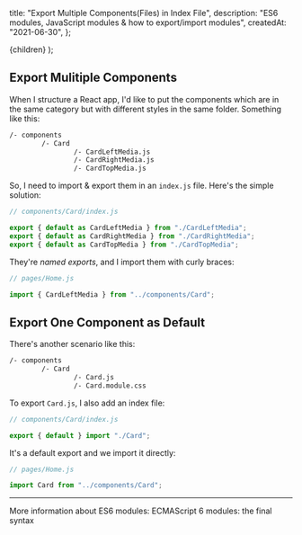 
  title: "Export Multiple Components(Files) in Index File",
  description: "ES6 modules, JavaScript modules & how to export/import modules",
  createdAt: "2021-06-30",
};

  <PostLayout meta={meta}>{children}</PostLayout>
);

## Export Mulitiple Components

When I structure a React app, I'd like to put the components which are in the same category but with different styles in the same folder. Something like this:

```bash
/- components
		/- Card
				/- CardLeftMedia.js
				/- CardRightMedia.js
				/- CardTopMedia.js
```

So, I need to import & export them in an `index.js` file. Here's the simple solution:

```javascript
// components/Card/index.js

export { default as CardLeftMedia } from "./CardLeftMedia";
export { default as CardRightMedia } from "./CardRightMedia";
export { default as CardTopMedia } from "./CardTopMedia";
```

They're _named exports_, and I import them with curly braces:

```javascript
// pages/Home.js

import { CardLeftMedia } from "../components/Card";
```

## Export One Component as Default

There's another scenario like this:

```bash
/- components
		/- Card
				/- Card.js
				/- Card.module.css
```

To export `Card.js`, I also add an index file:

```javascript
// components/Card/index.js

export { default } import "./Card";
```

It's a default export and we import it directly:

```javascript
// pages/Home.js

import Card from "../components/Card";
```

---

More information about ES6 modules: <ExternalLink href="https://2ality.com/2014/09/es6-modules-final.html">ECMAScript 6 modules: the final syntax</ExternalLink>
